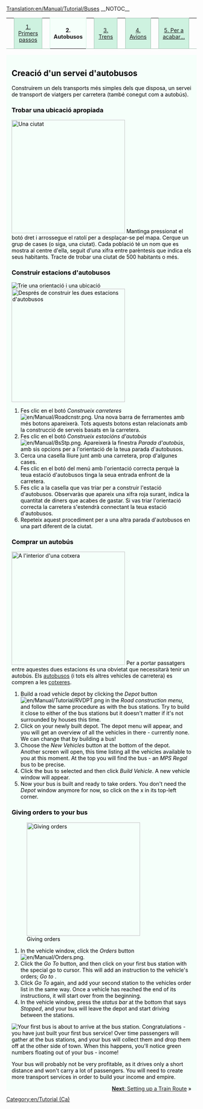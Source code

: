 [[Translation:en/Manual/Tutorial/Buses]]
{{en/Translation (ca)|origen=Tutorial/Buses}}
__NOTOC__
{| width="100%" cellspacing="0" cellpadding="0" valign="top" border="0" style="margin-bottom: 0; margin-left: 1px;" |
| style="border: 0; border-bottom:1px solid #a3bfb1; background:none; width:2%" | &nbsp;
| style="padding:0 .3em; background-color:#cef2e0; font-size:90%; border:solid 1px #a3bfb1; text-align:center; width: 12em;"|[[ca/Manual/Tutorial/Tutorial|1. Primers passos]]
| style="border: 0; border-bottom:1px solid #a3bfb1; background:none; width:2%" | &nbsp;
| style="padding:0 .3em; background-color:white; border:solid 1px #cef2e0; border-bottom: 0; text-align:center; font-size:90%; font-weight:bold; background-color:#f5fffa; width: 12em;" | '''2. Autobusos'''
| style="border: 0; border-bottom:1px solid #a3bfb1; background:none; width:2%" | &nbsp;
| style="padding:0 .3em; background-color:#cef2e0; font-size:90%; border:solid 1px #a3bfb1; text-align:center; width: 12em;"|[[ca/Manual/Tutorial/Trens|3. Trens]]
| style="border: 0; border-bottom:1px solid #a3bfb1; background:none; width:2%" | &nbsp;
| style="padding:0 .3em; background-color:#cef2e0; font-size:90%; border:solid 1px #a3bfb1; text-align:center; width: 12em;"|[[ca/Manual/Tutorial/Avions|4. Avions]]
| style="border: 0; border-bottom:1px solid #a3bfb1; background:none; width:2%" | &nbsp;
| style="padding:0 .3em; background-color:#cef2e0; font-size:90%; border:solid 1px #a3bfb1; text-align:center; width: 12em;"| [[ca/Manual/Tutorial/Final|5. Per a acabar...]]
| style="border: 0; border-bottom:1px solid #a3bfb1; background:none;" | &nbsp;
|}
<div style="padding:.5em 1em 1em 1em; border-top:none; background-color:#f5fffa; color:#000;">

==Creació d'un servei d'autobusos==
Construirem un dels transports més simples dels que disposa, un servei de transport de viatgers per carretera (també conegut com a autobús). 

===Trobar una ubicació apropiada===
[[File:en/Manual/Tutorial bus 1.png|thumb|300px|right|Una ciutat]]
Mantinga pressionat el botó dret i arrossegue el ratolí per a desplaçar-se pel mapa. Cerque un grup de cases (o siga, una ciutat). Cada població té un nom que es mostra al centre d'ella, seguit d'una xifra entre parèntesis que indica els seus habitants. Tracte de trobar una ciutat de 500 habitants o més.
{{en/-}}

===Construir estacions d'autobusos===
[[File:en/Manual/Tutorial bus 2.png|frame|right|Trie una orientació i una ubicació]]
[[File:en/Manual/Tutorial bus 4.png|thumb|300px|right|Després de construir les dues estacions d'autobusos]]

# Fes clic en el botó ''Construeix carreteres'' [[File:en/Manual/Roadcnstr.png]]. Una nova barra de ferramentes amb més botons apareixerà. Tots aquests botons estan relacionats amb la construcció de serveis basats en la carretera.
# Fes clic en el botó ''Construeix estacións d'autobús'' [[File:en/Manual/BsStp.png]]. Apareixerà la finestra ''Parada d'autobús'', amb sis opcions per a l'orientació de la teua parada d'autobusos.
# Cerca una casella lliure junt amb una carretera, prop d'algunes cases.
# Fes clic en el botó del menú amb l'orientació correcta perquè la teua estació d'autobusos tinga la seua entrada enfront de la carretera.
# Fes clic a la casella que vas triar per a construir l'estació d'autobusos. Observaràs que apareix una xifra roja surant, indica la quantitat de diners que acabes de gastar. Si vas triar l'orientació correcta la carretera s'estendrà connectant la teua estació d'autobusos.
# Repeteix aquest procediment per a una altra parada d'autobusos en una part diferent de la ciutat.
{{en/-}}
===Comprar un autobús===
[[File:en/Manual/Tutorial bus 5.png|thumb|300px|right|A l'interior d'una cotxera]]
Per a portar passatgers entre aquestes dues estacions és una obvietat que necessitarà tenir un autobús. Els [[en/Ca/Autobusos|autobusos]] (i tots els altres vehicles de carretera) es compren a les [[en/Ca/Cotxeres|cotxeres]].

{{en/Pending translation (ca)}}

#Build a road vehicle depot by clicking the ''Depot'' button [[File:en/Manual/Tutorial/RVDPT.png]] in the ''Road construction menu'', and follow the same procedure as with the bus stations. Try to build it close to either of the bus stations but it doesn't matter if it's not surrounded by houses this time.
#Click on your newly built depot. The depot menu will appear, and you will get an overview of all the vehicles in there - currently none. We can change that by building a bus!
#Choose the ''New Vehicles'' button at the bottom of the depot. Another screen will open, this time listing all the vehicles available to you at this moment. At the top you will find the bus - an ''MPS Regal'' bus to be precise. 
#Click the bus to selected and then click ''Build Vehicle''. A new vehicle window will appear.
#Now your bus is built and ready to take orders. You don't need the ''Depot'' window anymore for now, so click on the x in its top-left corner.
{{en/-}}

===Giving orders to your bus===
[[File:en/Manual/Tutorial bus 6.png|thumb|300px|right|Giving orders]]
#In the vehicle window, click the ''Orders'' button [[File:en/Manual/Orders.png]]. 
#Click the ''Go To'' button, and then click on your first bus station with the special go to cursor. This will add an instruction to the vehicle's orders; ''Go to <station name>''. 
#Click ''Go To'' again, and add your second station to the vehicles order list in the same way. Once a vehicle has reached the end of its instructions, it will start over from the beginning.
#In the vehicle window, press the ''status bar'' at the bottom that says ''Stopped'', and your bus will leave the depot and start driving between the stations.

{{en/-}}
[[File:en/Manual/Tutorial bus 7.png|frame|right|Your first bus is about to arrive at the bus station.]]
Congratulations - you have just built your first bus service! Over time passengers will gather at the bus stations, and your bus will collect them and drop them off at the other side of town. When this happens, you'll notice green numbers floating out of your bus - income!

Your bus will probably not be very profitable, as it drives only a short distance and won't carry a lot of passengers. You will need to create more transport services in order to build your income and empire.


<span style="float: right">[[en/Manual/Tutorial/Trains|'''Next''': Setting up a Train Route]] &raquo;</span>
</div>

[[Category:en/Tutorial (Ca)]]